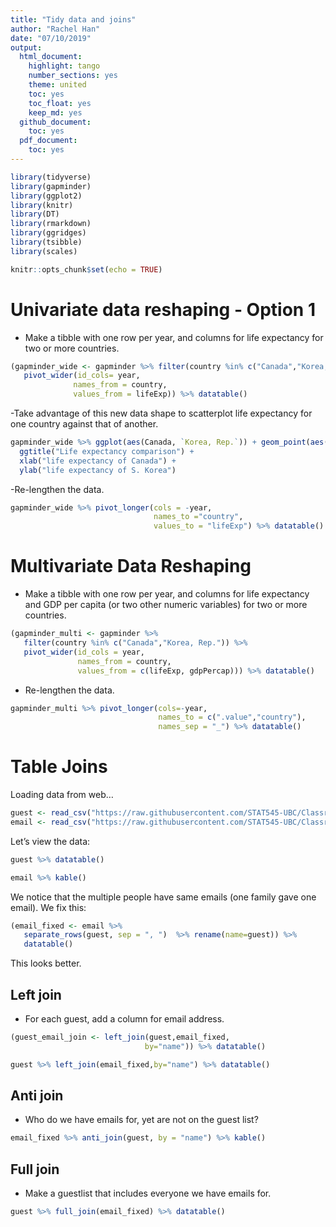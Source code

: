 ```yaml
---
title: "Tidy data and joins"
author: "Rachel Han"
date: "07/10/2019"
output:
  html_document:
    highlight: tango
    number_sections: yes
    theme: united
    toc: yes
    toc_float: yes
    keep_md: yes
  github_document:
    toc: yes
  pdf_document:
    toc: yes
---
```

```r
library(tidyverse)
library(gapminder)
library(ggplot2)
library(knitr)
library(DT)
library(rmarkdown)
library(ggridges)
library(tsibble)
library(scales)
```

```r
knitr::opts_chunk$set(echo = TRUE)
```

# Univariate data reshaping - Option 1

- Make a tibble with one row per year, and columns for life expectancy for two or more countries.


```r
(gapminder_wide <- gapminder %>% filter(country %in% c("Canada","Korea, Rep.")) %>%
   pivot_wider(id_cols= year,
              names_from = country,
              values_from = lifeExp)) %>% datatable()
```

-Take advantage of this new data shape to scatterplot life expectancy for one country against that of another.

```r
gapminder_wide %>% ggplot(aes(Canada, `Korea, Rep.`)) + geom_point(aes(color=year)) +
  ggtitle("Life expectancy comparison") +
  xlab("life expectancy of Canada") +
  ylab("life expectancy of S. Korea")
```

-Re-lengthen the data.

```r
gapminder_wide %>% pivot_longer(cols = -year,
                                names_to ="country",
                                values_to = "lifeExp") %>% datatable()
```

# Multivariate Data Reshaping 

- Make a tibble with one row per year, and columns for life expectancy and GDP per capita (or two other numeric variables) for two or more countries.

```r
(gapminder_multi <- gapminder %>%
   filter(country %in% c("Canada","Korea, Rep.")) %>% 
   pivot_wider(id_cols = year,
               names_from = country,
               values_from = c(lifeExp, gdpPercap))) %>% datatable()
```

- Re-lengthen the data.

```r
gapminder_multi %>% pivot_longer(cols=-year,
                                 names_to = c(".value","country"),
                                 names_sep = "_") %>% datatable()
```

# Table Joins
Loading data from web...
```r
guest <- read_csv("https://raw.githubusercontent.com/STAT545-UBC/Classroom/master/data/wedding/attend.csv")
email <- read_csv("https://raw.githubusercontent.com/STAT545-UBC/Classroom/master/data/wedding/emails.csv")
```

Let's view the data:

```r
guest %>% datatable()
```

```r
email %>% kable()
```


We notice that the multiple people have same emails (one family gave one email). We fix this:

```r
(email_fixed <- email %>% 
   separate_rows(guest, sep = ", ")  %>% rename(name=guest)) %>% 
   datatable() 
```

This looks better.


## Left join
- For each guest, add a column for email address.
```r
(guest_email_join <- left_join(guest,email_fixed,
                              by="name")) %>% datatable()
```

```r
guest %>% left_join(email_fixed,by="name") %>% datatable()
```

## Anti join

- Who do we have emails for, yet are not on the guest list?
```r
email_fixed %>% anti_join(guest, by = "name") %>% kable()
```

## Full join

- Make a guestlist that includes everyone we have emails for.

```r
guest %>% full_join(email_fixed) %>% datatable()
```

